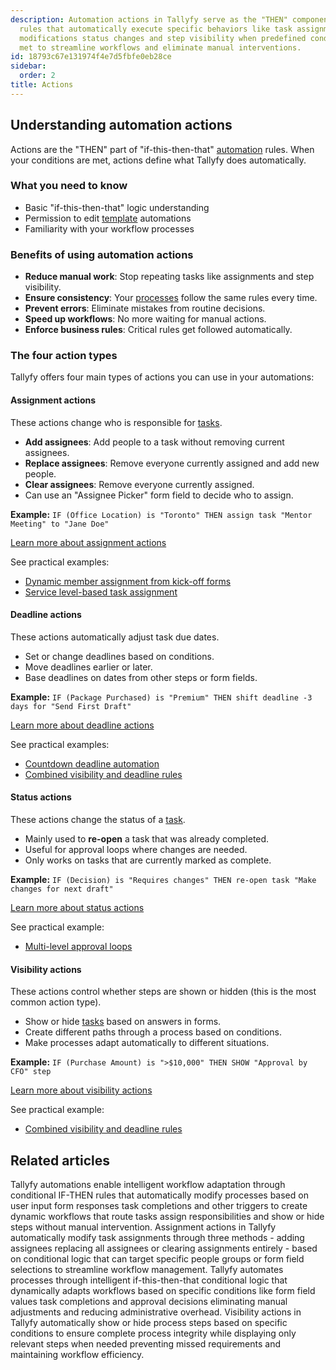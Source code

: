 ```yaml
---
description: Automation actions in Tallyfy serve as the "THEN" component of conditional
  rules that automatically execute specific behaviors like task assignments deadline
  modifications status changes and step visibility when predefined conditions are
  met to streamline workflows and eliminate manual interventions.
id: 18793c67e131974f4e7d5fbfe0eb28ce
sidebar:
  order: 2
title: Actions
---
```


## Understanding automation actions

Actions are the "THEN" part of "if-this-then-that" [automation](/products/pro/documenting/templates/automations/) rules. When your conditions are met, actions define what Tallyfy does automatically.

### What you need to know
- Basic "if-this-then-that" logic understanding
- Permission to edit [template](/products/pro/documenting/templates/) automations
- Familiarity with your workflow processes

### Benefits of using automation actions
- **Reduce manual work**: Stop repeating tasks like assignments and step visibility.
- **Ensure consistency**: Your [processes](/products/pro/tracking-and-tasks/processes/) follow the same rules every time.
- **Prevent errors**: Eliminate mistakes from routine decisions.
- **Speed up workflows**: No more waiting for manual actions.
- **Enforce business rules**: Critical rules get followed automatically.

### The four action types

Tallyfy offers four main types of actions you can use in your automations:

#### Assignment actions
These actions change who is responsible for [tasks](/products/pro/tracking-and-tasks/tasks/).
- **Add assignees**: Add people to a task without removing current assignees.
- **Replace assignees**: Remove everyone currently assigned and add new people.
- **Clear assignees**: Remove everyone currently assigned.
- Can use an "Assignee Picker" form field to decide who to assign.

**Example:** `IF (Office Location) is "Toronto" THEN assign task "Mentor Meeting" to "Jane Doe"`

[Learn more about assignment actions](/products/pro/documenting/templates/automations/actions/asignment-actions/)

See practical examples:
- [Dynamic member assignment from kick-off forms](/products/pro/documenting/templates/automations/examples/dynamic-member-assignment-from-kickoff/)
- [Service level-based task assignment](/products/pro/documenting/templates/automations/examples/service-level-assignment/)

#### Deadline actions
These actions automatically adjust task due dates.
- Set or change deadlines based on conditions.
- Move deadlines earlier or later.
- Base deadlines on dates from other steps or form fields.

**Example:** `IF (Package Purchased) is "Premium" THEN shift deadline -3 days for "Send First Draft"`

[Learn more about deadline actions](/products/pro/documenting/templates/automations/actions/deadline-actions/)

See practical examples:
- [Countdown deadline automation](/products/pro/documenting/templates/automations/examples/countdown-deadline-automation/)
- [Combined visibility and deadline rules](/products/pro/documenting/templates/automations/examples/combined-visibility-deadline-rules/)

#### Status actions
These actions change the status of a [task](/products/pro/tracking-and-tasks/tasks/).
- Mainly used to **re-open** a task that was already completed.
- Useful for approval loops where changes are needed.
- Only works on tasks that are currently marked as complete.

**Example:** `IF (Decision) is "Requires changes" THEN re-open task "Make changes for next draft"`

[Learn more about status actions](/products/pro/documenting/templates/automations/actions/status-actions/)

See practical example:
- [Multi-level approval loops](/products/pro/documenting/templates/automations/examples/multi-level-approval-loops/)

#### Visibility actions
These actions control whether steps are shown or hidden (this is the most common action type).
- Show or hide [tasks](/products/pro/tracking-and-tasks/tasks/) based on answers in forms.
- Create different paths through a process based on conditions.
- Make processes adapt automatically to different situations.

**Example:** `IF (Purchase Amount) is ">$10,000" THEN SHOW "Approval by CFO" step`

[Learn more about visibility actions](/products/pro/documenting/templates/automations/actions/visibility-actions/)

See practical example:
- [Combined visibility and deadline rules](/products/pro/documenting/templates/automations/examples/combined-visibility-deadline-rules/)


<PageTree />


## Related articles
<CardGrid>
<LinkTitleCard header="<b>Templates > Automations</b>" href="/products/pro/documenting/templates/automations/" > Tallyfy automations enable intelligent workflow adaptation through conditional IF-THEN rules that automatically modify processes based on user input form responses task completions and other triggers to create dynamic workflows that route tasks assign responsibilities and show or hide steps without manual intervention. </LinkTitleCard>
<LinkTitleCard header="<b>Actions > Automate task assignments</b>" href="/products/pro/documenting/templates/automations/actions/asignment-actions/" > Assignment actions in Tallyfy automatically modify task assignments through three methods - adding assignees replacing all assignees or clearing assignments entirely - based on conditional logic that can target specific people groups or form field selections to streamline workflow management. </LinkTitleCard>
<LinkTitleCard header="<b>Tutorials > Create an automation</b>" href="/products/pro/tutorials/how-can-tallyfy-automate-and-streamline-my-processes/" > Tallyfy automates processes through intelligent if-this-then-that conditional logic that dynamically adapts workflows based on specific conditions like form field values task completions and approval decisions eliminating manual adjustments and reducing administrative overhead. </LinkTitleCard>
<LinkTitleCard header="<b>Actions > Automate hiding or showing tasks</b>" href="/products/pro/documenting/templates/automations/actions/visibility-actions/" > Visibility actions in Tallyfy automatically show or hide process steps based on specific conditions to ensure complete process integrity while displaying only relevant steps when needed preventing missed requirements and maintaining workflow efficiency. </LinkTitleCard>
</CardGrid>